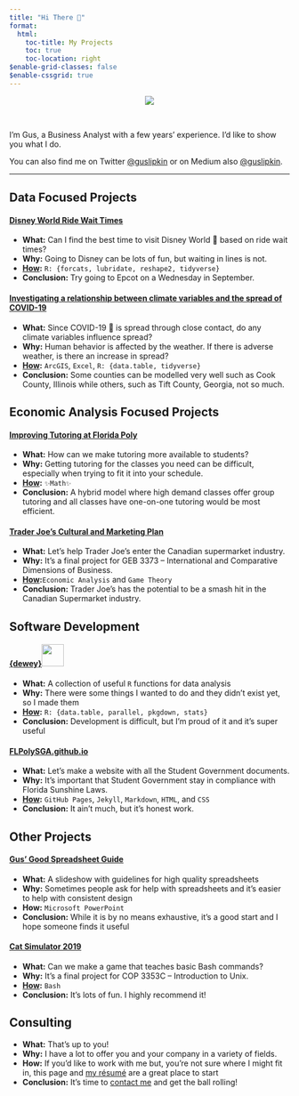 ```yaml
---
title: "Hi There 👋"
format:
  html:
    toc-title: My Projects
    toc: true
    toc-location: right
$enable-grid-classes: false
$enable-cssgrid: true
---
```


<style>
  code { white-space: normal; }
</style>

<center><img src="/assets/gus_headshot_landscape.jpg" style="max-height: 315px;"/></center>
<br>

I'm Gus, a Business Analyst with a few years' experience. I'd like to show you what I do.

You can also find me on Twitter <a href="https://twitter.com/GusLipkin">@guslipkin</a> or on Medium also <a href="https://guslipkin.medium.com">@guslipkin</a>.

----

::: {.column-page}
## Data Focused Projects
:::
::: {.grid .column-page}
::: {.g-col-12 .g-col-sm-6 .d-grid}
::: {.g-col-12}
#### [Disney World Ride Wait Times](../presentations/disney_world_ride_wait_times.html)
:::
::: {.g-col-12 .d-flex .align-items-start}
- **What:** Can I find the best time to visit Disney World 🏰 based on ride wait times?
- **Why:** Going to Disney can be lots of fun, but waiting in lines is not.
- **[How](https://github.com/guslipkin/disney_ds):** `R: {forcats, lubridate, reshape2, tidyverse}`
- **Conclusion:** Try going to Epcot on a Wednesday in September.
:::
:::
::: {.g-col-12 .g-col-sm-6 .d-grid}
::: {.g-col-12}
#### [Investigating a relationship between climate variables and the spread of COVID-19](../presentations/covid_time_series_gis.html)
:::
::: {.g-col-12}
- **What:** Since COVID-19 🦠 is spread through close contact, do any climate variables influence spread?
- **Why:** Human behavior is affected by the weather. If there is adverse weather, is there an increase in spread?
- **[How](https://github.com/guslipkin/COVID-TimeSeries-GIS):** `ArcGIS`, `Excel`, `R: {data.table, tidyverse}`
- **Conclusion:** Some counties can be modelled very well such as Cook County, Illinois while others, such as Tift County, Georgia, not so much.
:::
:::
:::

::: {.column-page}
## Economic Analysis Focused Projects
:::
::: {.grid .column-page}
::: {.g-col-12 .g-col-sm-6 .d-grid}
::: {.g-col-12}
#### [Improving Tutoring at Florida Poly](../presentations/tutoring_at_poly.html)
:::
::: {.g-col-12 .text-wrap}
- **What:** How can we make tutoring more available to students?
- **Why:** Getting tutoring for the classes you need can be difficult, especially when trying to fit it into your schedule.
- **[How](https://github.com/guslipkin/Fall2021/tree/main/ECO%203930%20%7E%20Contemporary%20Economics/Final%20Paper):** `✨Math✨`
- **Conclusion:** A hybrid model where high demand classes offer group tutoring and all classes have one-on-one tutoring would be most efficient.
:::
:::
::: {.g-col-12 .g-col-sm-6 .d-grid}
::: {.g-col-12}
#### [Trader Joe's Cultural and Marketing Plan](../presentations/trader_joes_cultural_marketing_plan.html)
:::
::: {.g-col-12}
- **What:** Let's help Trader Joe's enter the Canadian supermarket industry.
- **Why:** It's a final project for GEB 3373 – International and Comparative Dimensions of Business.
- **[How](https://github.com/guslipkin/Spring2021/blob/main/GEB%203373%20%7E%20International%20Comparative%20Dimensions/GEB%203373%20Final%20Project):**`Economic Analysis` and `Game Theory`
- **Conclusion:** Trader Joe's has the potential to be a smash hit in the Canadian Supermarket industry.
:::
:::
:::

::: {.column-page}
## Software Development
:::
::: {.grid .column-page}
::: {.g-col-12 .g-col-sm-6 .d-grid}
::: {.g-col-12}
#### [{dewey}![](dewey/logo.svg){height=40}](/dewey/index.html)
:::
::: {.g-col-12 .text-wrap}
- **What:** A collection of useful `R` functions for data analysis
- **Why:** There were some things I wanted to do and they didn't exist yet, so I made them
- **[How](https://github.com/guslipkin/dewey):** `R: {data.table, parallel, pkgdown, stats}`
- **Conclusion:** Development is difficult, but I'm proud of it and it's super useful
:::
:::
::: {.g-col-12 .g-col-sm-6 .d-grid}
::: {.g-col-12}
#### [FLPolySGA.github.io](https://flpolysga.github.io)
:::
::: {.g-col-12}
- **What:** Let's make a website with all the Student Government documents.
- **Why:** It's important that Student Government stay in compliance with Florida Sunshine Laws.
- **[How](https://github.com/FLPolySGA/FLPolySGA.github.io):** `GitHub Pages`, `Jekyll`, `Markdown`, `HTML`, and `CSS`
- **Conclusion:** It ain't much, but it's honest work.
:::
:::
:::

::: {.column-page}
## Other Projects
:::
::: {.grid .column-page}
::: {.g-col-12 .g-col-sm-6 .d-grid}
::: {.g-col-12}
#### [Gus' Good Spreadsheet Guide](../presentations/spreadsheet_guide.html)
:::
::: {.g-col-12 .text-wrap}
- **What:** A slideshow with guidelines for high quality spreadsheets</li>
- **Why:** Sometimes people ask for help with spreadsheets and it's easier to help with consistent design
- **How:** `Microsoft PowerPoint`
- **Conclusion:** While it is by no means exhaustive, it's a good start and I hope someone finds it useful
:::
:::
::: {.g-col-12 .g-col-sm-6 .d-grid}
::: {.g-col-12}
#### [Cat Simulator 2019](../presentations/cat_simulator_2019.html)
:::
::: {.g-col-12}
- **What:** Can we make a game that teaches basic Bash commands?
- **Why:** It's a final project for COP 3353C – Introduction to Unix.</li>
- **[How](https://github.com/guslipkin/Lark):** `Bash`
- **Conclusion:** It's lots of fun. I highly recommend it!
:::
:::
:::

::: {.column-page}
## Consulting
:::
::: {.grid .column-page}
::: {.g-col-12 .g-col-sm-6 .d-grid}
::: {.g-col-12}
:::
::: {.g-col-12 .text-wrap}
- **What:** That's up to you!
- **Why:** I have a lot to offer you and your company in a variety of fields.</li>
- **How:** If you'd like to work with me but, you're not sure where I might fit in, this page and [my résumé](../resume.html) are a great place to start
- **Conclusion:** It's time to [contact me](../contact.html) and get the ball rolling!
:::
:::
::: {.g-col-12 .g-col-sm-6 .d-grid}
::: {.g-col-12}
:::
:::
:::
